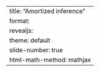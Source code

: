 ---
title: "Amortized inference"
format:
    revealjs: 
        theme: default
        slide-number: true
        html-math-method: mathjax
---